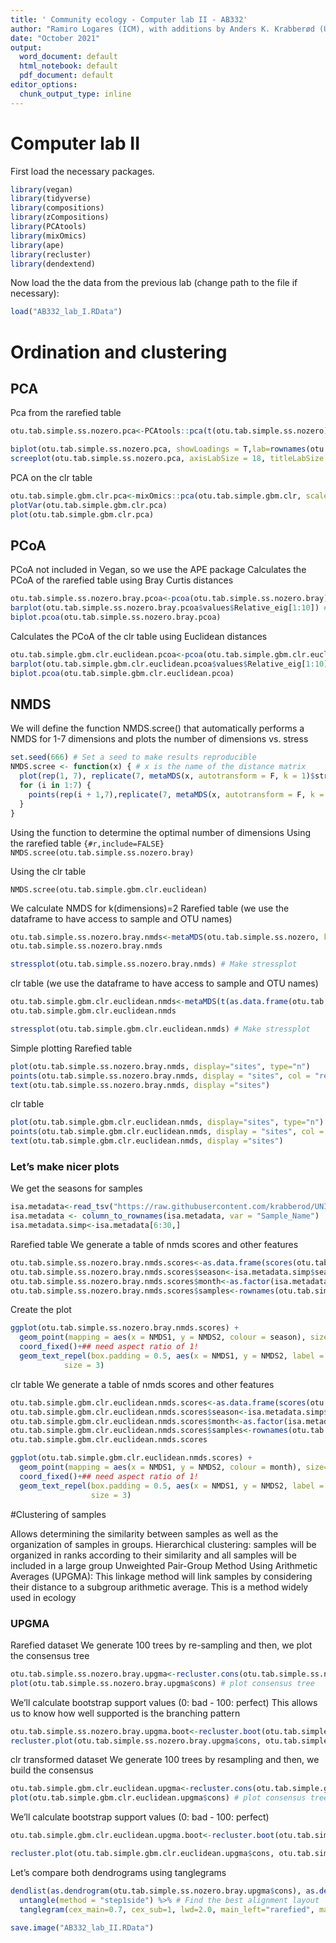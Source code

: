 ```yaml
---
title: ' Community ecology - Computer lab II - AB332'
author: "Ramiro Logares (ICM), with additions by Anders K. Krabberød (UiO)"
date: "October 2021"
output:
  word_document: default
  html_notebook: default
  pdf_document: default
editor_options:
  chunk_output_type: inline
---
```

# Computer lab II

First load the necessary packages.
```r
library(vegan)
library(tidyverse)
library(compositions)
library(zCompositions)
library(PCAtools)
library(mixOmics)
library(ape)
library(recluster)
library(dendextend)
```

Now load the the data from the previous lab (change path to the file if necessary): 
```r
load("AB332_lab_I.RData")
```


# Ordination and clustering

## PCA
Pca from the rarefied table
```r
otu.tab.simple.ss.nozero.pca<-PCAtools::pca(t(otu.tab.simple.ss.nozero), scale=FALSE) # Runs de PCA

biplot(otu.tab.simple.ss.nozero.pca, showLoadings = T,lab=rownames(otu.tab.simple.ss.nozero)) # Plots de PCA
screeplot(otu.tab.simple.ss.nozero.pca, axisLabSize = 18, titleLabSize = 22) # We plot the percentage of variance explained by each axis
```

PCA on the clr table 
```r
otu.tab.simple.gbm.clr.pca<-mixOmics::pca(otu.tab.simple.gbm.clr, scale=FALSE, ncomp=6) # NB: the pca used here is from "mixOmics" while the pca above is from "PCAtools"
plotVar(otu.tab.simple.gbm.clr.pca)
plot(otu.tab.simple.gbm.clr.pca)
```

## PCoA

PCoA not included in Vegan, so we use the APE package
Calculates the PCoA of the rarefied table using Bray Curtis distances

```r
otu.tab.simple.ss.nozero.bray.pcoa<-pcoa(otu.tab.simple.ss.nozero.bray) # Calculates PCoA
barplot(otu.tab.simple.ss.nozero.bray.pcoa$values$Relative_eig[1:10]) # Plot Eigenvalues (amount of variance explained by Axes)
biplot.pcoa(otu.tab.simple.ss.nozero.bray.pcoa)
```

Calculates the PCoA of the clr table using Euclidean distances
```r
otu.tab.simple.gbm.clr.euclidean.pcoa<-pcoa(otu.tab.simple.gbm.clr.euclidean) # Calculates PCoA
barplot(otu.tab.simple.gbm.clr.euclidean.pcoa$values$Relative_eig[1:10]) # Plot Eigenvalues (amount of variance explained by Axes)
biplot.pcoa(otu.tab.simple.gbm.clr.euclidean.pcoa)
```
## NMDS
We will define the function NMDS.scree() that automatically performs a NMDS for 1-7 dimensions and plots the number of dimensions vs. stress


```r

set.seed(666) # Set a seed to make results reproducible
NMDS.scree <- function(x) { # x is the name of the distance matrix
  plot(rep(1, 7), replicate(7, metaMDS(x, autotransform = F, k = 1)$stress), xlim = c(1, 7),ylim = c(0, 0.30), xlab = "# of Dimensions", ylab = "Stress", main = "NMDS stress plot")
  for (i in 1:7) {
    points(rep(i + 1,7),replicate(7, metaMDS(x, autotransform = F, k = i + 1)$stress))
  }
}
```

Using the function to determine the optimal number of dimensions
Using the rarefied table
```{#r,include=FALSE}
NMDS.scree(otu.tab.simple.ss.nozero.bray)
```

Using the clr table
```{#r}
NMDS.scree(otu.tab.simple.gbm.clr.euclidean)
```

We calculate NMDS for k(dimensions)=2
Rarefied table (we use the dataframe to have access to sample and OTU names)
```r
otu.tab.simple.ss.nozero.bray.nmds<-metaMDS(otu.tab.simple.ss.nozero, k=2, trymax=100, trace=F, autotransform = F, distance="bray")
otu.tab.simple.ss.nozero.bray.nmds

```


```r
stressplot(otu.tab.simple.ss.nozero.bray.nmds) # Make stressplot
```

clr table (we use the dataframe to have access to sample and OTU names)
```r
otu.tab.simple.gbm.clr.euclidean.nmds<-metaMDS(t(as.data.frame(otu.tab.simple.gbm.clr)), k=2, trymax=100, trace=F, autotransform = F, distance="euclidean")
otu.tab.simple.gbm.clr.euclidean.nmds
```


```r
stressplot(otu.tab.simple.gbm.clr.euclidean.nmds) # Make stressplot
```

Simple plotting
Rarefied table 
```r
plot(otu.tab.simple.ss.nozero.bray.nmds, display="sites", type="n")
points(otu.tab.simple.ss.nozero.bray.nmds, display = "sites", col = "red", pch=19)
text(otu.tab.simple.ss.nozero.bray.nmds, display ="sites")
```

clr table 
```r

plot(otu.tab.simple.gbm.clr.euclidean.nmds, display="sites", type="n")
points(otu.tab.simple.gbm.clr.euclidean.nmds, display = "sites", col = "red", pch=19)
text(otu.tab.simple.gbm.clr.euclidean.nmds, display ="sites")
```
### Let's make nicer plots
We get the seasons for samples

```r
isa.metadata<-read_tsv("https://raw.githubusercontent.com/krabberod/UNIS_AB332_2021/main/computer_lab/data/AB332metadata_v3.txt")
isa.metadata <- column_to_rownames(isa.metadata, var = "Sample_Name")
isa.metadata.simp<-isa.metadata[6:30,]

```

Rarefied table 
We generate a table of nmds scores and other features

```r
otu.tab.simple.ss.nozero.bray.nmds.scores<-as.data.frame(scores(otu.tab.simple.ss.nozero.bray.nmds))
otu.tab.simple.ss.nozero.bray.nmds.scores$season<-isa.metadata.simp$seasons
otu.tab.simple.ss.nozero.bray.nmds.scores$month<-as.factor(isa.metadata.simp$month)
otu.tab.simple.ss.nozero.bray.nmds.scores$samples<-rownames(otu.tab.simple.ss.nozero.bray.nmds.scores)
```

Create the plot
```r
ggplot(otu.tab.simple.ss.nozero.bray.nmds.scores) +
  geom_point(mapping = aes(x = NMDS1, y = NMDS2, colour = season), size=3) +
  coord_fixed()+## need aspect ratio of 1!
  geom_text_repel(box.padding = 0.5, aes(x = NMDS1, y = NMDS2, label = samples),
            size = 3)
```

clr table 
We generate a table of nmds scores and other features
```r
otu.tab.simple.gbm.clr.euclidean.nmds.scores<-as.data.frame(scores(otu.tab.simple.gbm.clr.euclidean.nmds))
otu.tab.simple.gbm.clr.euclidean.nmds.scores$season<-isa.metadata.simp$seasons
otu.tab.simple.gbm.clr.euclidean.nmds.scores$month<-as.factor(isa.metadata.simp$month)
otu.tab.simple.gbm.clr.euclidean.nmds.scores$samples<-rownames(otu.tab.simple.gbm.clr.euclidean.nmds.scores)
otu.tab.simple.gbm.clr.euclidean.nmds.scores
```


```r
ggplot(otu.tab.simple.gbm.clr.euclidean.nmds.scores) +
  geom_point(mapping = aes(x = NMDS1, y = NMDS2, colour = month), size=3) +
  coord_fixed()+## need aspect ratio of 1!
  geom_text_repel(box.padding = 0.5, aes(x = NMDS1, y = NMDS2, label = samples),
                  size = 3)
```


#Clustering of samples

Allows determining the similarity between samples as well as the organization of samples in groups.
Hierarchical clustering: samples will be organized in ranks according to their similarity and all samples will be included in a large group Unweighted Pair-Group Method Using Arithmetic Averages (UPGMA): This linkage method will link samples by considering their distance to a subgroup arithmetic average. This is a method widely used in ecology 

### UPGMA
Rarefied dataset
We generate 100 trees by re-sampling and then, we plot the consensus tree
```r
otu.tab.simple.ss.nozero.bray.upgma<-recluster.cons(otu.tab.simple.ss.nozero.bray, tr=100, p=0.5, method="average") 
plot(otu.tab.simple.ss.nozero.bray.upgma$cons) # plot consensus tree
```

We'll calculate bootstrap support values (0: bad - 100: perfect)
This allows us to know how well supported is the branching pattern
```r
otu.tab.simple.ss.nozero.bray.upgma.boot<-recluster.boot(otu.tab.simple.ss.nozero.bray.upgma$cons, otu.tab.simple.ss.nozero, tr=100, p=0.5, method="average", boot=1000, level=1)
recluster.plot(otu.tab.simple.ss.nozero.bray.upgma$cons, otu.tab.simple.ss.nozero.bray.upgma.boot) # We add bootstrap values to the branching pattern
```
clr transformed dataset
We generate 100 trees by resampling and then, we build the consensus

```r
otu.tab.simple.gbm.clr.euclidean.upgma<-recluster.cons(otu.tab.simple.gbm.clr.euclidean, tr=100, p=0.5, method="average") 
plot(otu.tab.simple.gbm.clr.euclidean.upgma$cons) # plot consensus tree
```
 We'll calculate bootstrap support values (0: bad - 100: perfect)

```r
otu.tab.simple.gbm.clr.euclidean.upgma.boot<-recluster.boot(otu.tab.simple.gbm.clr.euclidean.upgma$cons, t(otu.tab.simple.gbm.clr), tr=100, p=0.5, method="average", boot=100, level=1)

recluster.plot(otu.tab.simple.gbm.clr.euclidean.upgma$cons, otu.tab.simple.gbm.clr.euclidean.upgma.boot) # We add bootstrap values to the branching pattern
```
Let's compare both dendrograms using tanglegrams


```r

dendlist(as.dendrogram(otu.tab.simple.ss.nozero.bray.upgma$cons), as.dendrogram(otu.tab.simple.gbm.clr.euclidean.upgma$cons)) %>%
  untangle(method = "step1side") %>% # Find the best alignment layout
  tanglegram(cex_main=0.7, cex_sub=1, lwd=2.0, main_left="rarefied", main_right="clr transformed",cex_main_left=2, lab.cex=1.5, edge.lwd=2)
```



```r
save.image("AB332_lab_II.RData")
```
